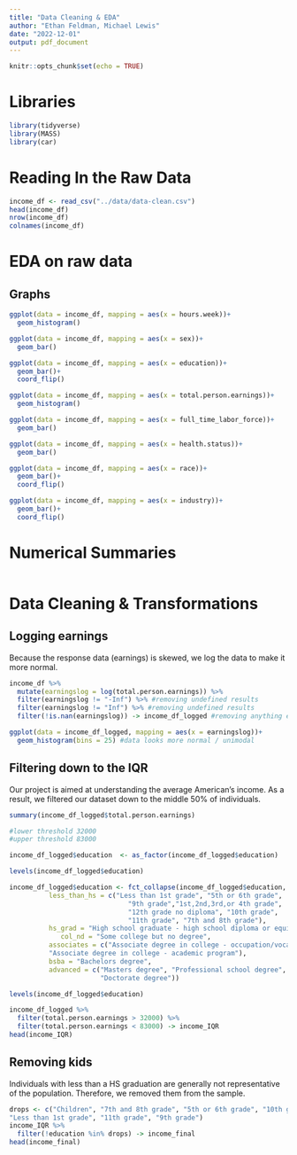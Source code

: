 ```yaml
---
title: "Data Cleaning & EDA"
author: "Ethan Feldman, Michael Lewis"
date: "2022-12-01"
output: pdf_document
---
```


```r
knitr::opts_chunk$set(echo = TRUE)
```

# Libraries

```r
library(tidyverse)
library(MASS)
library(car)
```

# Reading In the Raw Data

```r
income_df <- read_csv("../data/data-clean.csv")
head(income_df)
nrow(income_df)
colnames(income_df)
```

# EDA on raw data

## Graphs

```r
ggplot(data = income_df, mapping = aes(x = hours.week))+
  geom_histogram()

ggplot(data = income_df, mapping = aes(x = sex))+
  geom_bar()

ggplot(data = income_df, mapping = aes(x = education))+
  geom_bar()+
  coord_flip()

ggplot(data = income_df, mapping = aes(x = total.person.earnings))+
  geom_histogram()

ggplot(data = income_df, mapping = aes(x = full_time_labor_force))+
  geom_bar()

ggplot(data = income_df, mapping = aes(x = health.status))+
  geom_bar()

ggplot(data = income_df, mapping = aes(x = race))+
  geom_bar()+
  coord_flip()

ggplot(data = income_df, mapping = aes(x = industry))+
  geom_bar()+
  coord_flip()
```

# Numerical Summaries

```r

```

# Data Cleaning & Transformations

## Logging earnings

Because the response data (earnings) is skewed, we log the data to make it more normal.

```r
income_df %>% 
  mutate(earningslog = log(total.person.earnings)) %>%
  filter(earningslog != "-Inf") %>% #removing undefined results
  filter(earningslog != "Inf") %>% #removing undefined results
  filter(!is.nan(earningslog)) -> income_df_logged #removing anything else 

ggplot(data = income_df_logged, mapping = aes(x = earningslog))+
  geom_histogram(bins = 25) #data looks more normal / unimodal 

```

## Filtering down to the IQR

Our project is aimed at understanding the average American's income. As a result, we filtered our dataset down to the middle 50% of individuals.

```r
summary(income_df_logged$total.person.earnings)

#lower threshold 32000
#upper threshold 83000

income_df_logged$education  <- as_factor(income_df_logged$education)

levels(income_df_logged$education)

income_df_logged$education <- fct_collapse(income_df_logged$education,
          less_than_hs = c("Less than 1st grade", "5th or 6th grade",
                              "9th grade","1st,2nd,3rd,or 4th grade",
                              "12th grade no diploma", "10th grade",
                              "11th grade", "7th and 8th grade"),
          hs_grad = "High school graduate - high school diploma or equivalent", 
             col_nd = "Some college but no degree",
          associates = c("Associate degree in college - occupation/vocation program",
          "Associate degree in college - academic program"),
          bsba = "Bachelors degree",
          advanced = c("Masters degree", "Professional school degree",
                       "Doctorate degree"))

levels(income_df_logged$education)

income_df_logged %>% 
  filter(total.person.earnings > 32000) %>%
  filter(total.person.earnings < 83000) -> income_IQR
head(income_IQR)
```

## Removing kids

Individuals with less than a HS graduation are generally not representative of the population. Therefore, we removed them from the sample.

```r
drops <- c("Children", "7th and 8th grade", "5th or 6th grade", "10th grade", "1st,2nd,3rd,or 4th grade", 
"Less than 1st grade", "11th grade", "9th grade") 
income_IQR %>% 
  filter(!education %in% drops) -> income_final
head(income_final)


```
